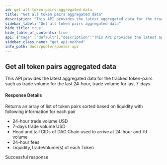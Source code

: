 ```yaml
---
id: get-all-token-pairs-aggregated-data
title: "Get all token pairs aggregated data"
description: "This API provides the latest aggregated data for the tracked token-pairs such as trade volume for the last 24-hour, trade volume for last 7-days."
sidebar_label: "Get all token pairs aggregated data"
hide_title: true
hide_table_of_contents: true
api: {"tags":["default"],"description":"This API provides the latest aggregated data for the tracked token-pairs such as trade volume for the last 24-hour, trade volume for last 7-days.\n\n#### Response Details\n\nReturns an array of list of token pairs sorted based on liquidity with following information for each pair\n\n- 24-hour trade volume USD\n- 7-days trade volume USD\n- Head and tail CIDs of DAG Chain used to arrive at 24-hour and 7d volume\n- 24-hour fees\n- Liquidity,TradeVolume(s) of each Token","responses":{"200":{"description":"Successful response","content":{"application/json":{}}}},"method":"get","path":"/v2-pairs","servers":[{"url":"http://{{base_url}}"}],"security":[{"apikeyAuth":[]}],"securitySchemes":{"apikeyAuth":{"type":"http","scheme":"apikey"}},"info":{"title":"Pooler API","version":"1.0.0"},"postman":{"name":"Get all token pairs aggregated data","description":{"content":"This API provides the latest aggregated data for the tracked token-pairs such as trade volume for the last 24-hour, trade volume for last 7-days.\n\n#### Response Details\n\nReturns an array of list of token pairs sorted based on liquidity with following information for each pair\n\n- 24-hour trade volume USD\n- 7-days trade volume USD\n- Head and tail CIDs of DAG Chain used to arrive at 24-hour and 7d volume\n- 24-hour fees\n- Liquidity,TradeVolume(s) of each Token","type":"text/plain"},"url":{"path":["v2-pairs"],"host":["{{baseUrl}}"],"query":[],"variable":[]},"header":[{"key":"Accept","value":"application/json"}],"method":"GET"}}
sidebar_class_name: "get api-method"
info_path: docs/pooler/pooler-api
---
```



## Get all token pairs aggregated data



This API provides the latest aggregated data for the tracked token-pairs such as trade volume for the last 24-hour, trade volume for last 7-days.

#### Response Details

Returns an array of list of token pairs sorted based on liquidity with following information for each pair

- 24-hour trade volume USD
- 7-days trade volume USD
- Head and tail CIDs of DAG Chain used to arrive at 24-hour and 7d volume
- 24-hour fees
- Liquidity,TradeVolume(s) of each Token

<div><ApiTabs><TabItem label={"200"} value={"200"}><div>

Successful response

</div><div><MimeTabs schemaType={"response"}></MimeTabs></div></TabItem></ApiTabs></div>
      